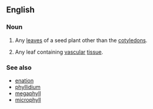 ==English==

===Noun===
{{en-noun|head=[[true]] [[leaf]]|true leaves}}

# {{context|botany|lang=en}} Any [[leaf|leaves]] of a seed plant other than the [[cotyledon]]s.
# {{context|botany|lang=en}} Any leaf containing [[vascular]] [[tissue]].

===See also===
*[[enation]]
*[[phyllidium]]
*[[megaphyll]]
*[[microphyll]]